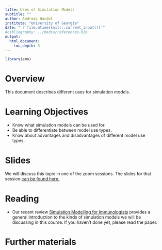 ```yaml
---
title: Uses of Simulation Models
subtitle: ""
author: Andreas Handel
institute: "University of Georgia"
date: "`r file.mtime(knitr::current_input())`"
#bibliography: ../media/references.bib
output: 
  html_document:
    toc_depth: 3
---
```


```r
library(emo)
```


# Overview
This document describes different uses for simulation models.

# Learning Objectives
* Know what simulation models can be used for.
* Be able to differentiate between model use types.
* Know about advantages and disadvantages of different model use types.


# Slides
We will discuss this topic in one of the zoom sessions. The slides for that session [can be found here.](./slides/Model_Uses_Slides.html)


# Reading

* Our recent review [Simulation Modelling for Immunologists](https://handelgroup.uga.edu/publication/2020-handel-natrevimm/) provides a general introduction to the kinds of simulation models we will be discussing in this course. If you haven't done yet, please read the paper. 



# Further materials

